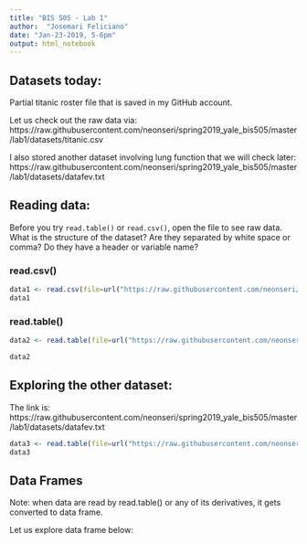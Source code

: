 ```yaml
---
title: "BIS 505 - Lab 1"
author:  "Josemari Feliciano"
date: "Jan-23-2019, 5-6pm"
output: html_notebook
---
```


## Datasets today:

Partial titanic roster file that is saved in my GitHub account.

Let us check out the raw data via:
https://raw.githubusercontent.com/neonseri/spring2019_yale_bis505/master/lab1/datasets/titanic.csv

I also stored another dataset involving lung function that we will check later:
https://raw.githubusercontent.com/neonseri/spring2019_yale_bis505/master/lab1/datasets/datafev.txt 

## Reading data:  

Before you try `read.table()` or `read.csv()`, open the file to see raw data.  What is the structure of the dataset? Are they separated by white space or comma? Do they have a header or variable name?  

### read.csv()

```r
data1 <- read.csv(file=url("https://raw.githubusercontent.com/neonseri/spring2019_yale_bis505/master/lab1/datasets/titanic.csv"))
data1
```

### read.table()

```r
data2 <- read.table(file=url("https://raw.githubusercontent.com/neonseri/spring2019_yale_bis505/master/lab1/datasets/titanic.csv"), sep = "," , header = TRUE)

data2 
```


## Exploring the other dataset:

The link is:  https://raw.githubusercontent.com/neonseri/spring2019_yale_bis505/master/lab1/datasets/datafev.txt

```r
data3 <- read.table(file=url("https://raw.githubusercontent.com/neonseri/spring2019_yale_bis505/master/lab1/datasets/datafev.txt"), header = TRUE)
data3
```

## Data Frames

Note:  when data are read by read.table() or any of its derivatives, it gets converted to data frame.

Let us explore data frame below:  

```r

```

